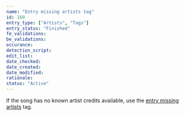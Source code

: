 ```yaml
---
name: "Entry missing artists tag"
id: 160
entry_type: ["Artists", "Tags"]
entry_status: "Finished"
fe_validations:
be_validations:
occurance:
detection_script:
edit_list:
date_checked:
date_created:
date_modified:
rationale:
status: "Active"
---
```

If the song has no known artist credits available, use the [entry missing artists](https://vocadb.net/T/2808/entry-missing-artists) tag.
